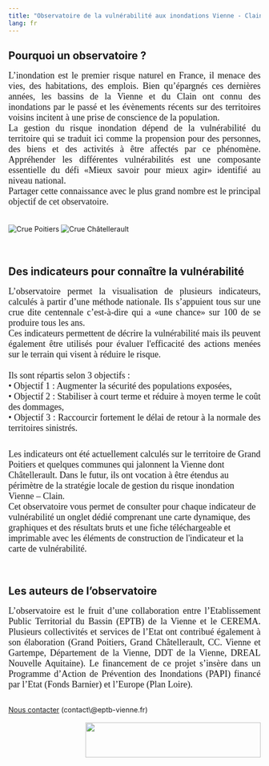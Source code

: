 ```yaml
---
title: "Observatoire de la vulnérabilité aux inondations Vienne - Clain"
lang: fr
---
```


## Pourquoi un observatoire ?

```{=html}

<p align="justify">

<font size="4.5px" face="calibri"> L’inondation est le premier risque naturel en France, il menace des vies, des habitations, des emplois. Bien qu’épargnés ces dernières années, les bassins de la Vienne et du Clain ont connu des inondations par le passé et les évènements récents sur des territoires voisins incitent à une prise de conscience de la population.<br> La gestion du risque inondation dépend de la vulnérabilité du territoire qui se traduit ici comme la propension pour des personnes, des biens et des activités à être affectés par ce phénomène. Appréhender les différentes vulnérabilités est une composante essentielle du défi «Mieux savoir pour mieux agir» identifié au niveau national.<br> Partager cette connaissance avec le plus grand nombre est le principal objectif de cet observatoire.<br><br> </font>

</p>
<div id="photos_crues">
<img src="Images/crue_poitiers.jpg" alt="Crue Poitiers" />
<img src="Images/crue_chatellerault.jpg" alt="Crue Châtellerault"/>
</div>
<br/><br/>
```

## Des indicateurs pour connaître la vulnérabilité

```{=html}
<p align="justify">

<font size="4.5px" face="calibri"> L’observatoire permet la visualisation de plusieurs indicateurs, calculés à partir d’une méthode nationale. Ils s’appuient tous sur une crue dite centennale c’est-à-dire qui a «une chance» sur 100 de se produire tous les ans.<br> Ces indicateurs permettent de décrire la vulnérabilité mais ils peuvent également être utilisés pour évaluer l'efficacité des actions menées sur le terrain qui visent à réduire le risque.<br><br> Ils sont répartis selon 3 objectifs : <br> • Objectif 1 : Augmenter la sécurité des populations exposées, <br> • Objectif 2 : Stabiliser à court terme et réduire à moyen terme le coût des dommages, <br> • Objectif 3 : Raccourcir fortement le délai de retour à la normale des territoires sinistrés. <br> </font>

</p>

<br> <font size="4.5px" face="calibri"> Les indicateurs ont été actuellement calculés sur le territoire de Grand Poitiers et quelques communes qui jalonnent la Vienne dont Châtellerault. Dans le futur, ils ont vocation à être étendus au périmètre de la stratégie locale de gestion du risque inondation Vienne – Clain.<br> Cet observatoire vous permet de consulter pour chaque indicateur de vulnérabilité un onglet dédié comprenant une carte dynamique, des graphiques et des résultats bruts et une fiche téléchargeable et imprimable avec les éléments de construction de l'indicateur et la carte de vulnérabilité. </font>

</p>
```

<br>

## Les auteurs de l’observatoire

```{=html}
<p align="justify">

<font size="4.5px" face="calibri"> L’observatoire est le fruit d’une collaboration entre l’Etablissement Public Territorial du Bassin (EPTB) de la Vienne et le CEREMA. Plusieurs collectivités et services de l’Etat ont contribué également à son élaboration (Grand Poitiers, Grand Châtellerault, CC. Vienne et Gartempe, Département de la Vienne, DDT de la Vienne, DREAL Nouvelle Aquitaine). Le financement de ce projet s’insère dans un Programme d’Action de Prévention des Inondations (PAPI) financé par l’Etat (Fonds Barnier) et l’Europe (Plan Loire). <br></font>

</p>

<br> <a href="mailto:contact@eptb-vienne.fr" target=_blank><i class="fa fa-comments fa-1x"></i>Nous contacter</a> (contact\@eptb-vienne.fr) <br><br> <img src="images/logo_financeurs.png" height="70px" width="350px" align="right"/>
```
